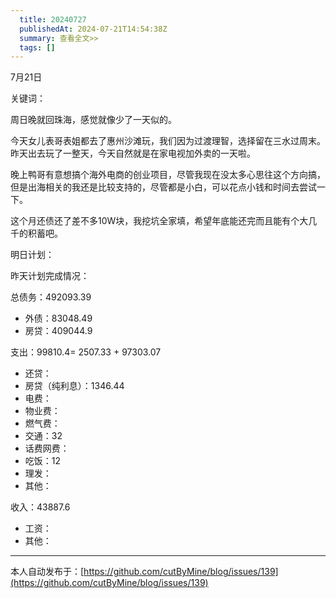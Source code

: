 ```yaml
---
  title: 20240727
  publishedAt: 2024-07-21T14:54:38Z
  summary: 查看全文>>
  tags: []
---
```


7月21日 

关键词：

周日晚就回珠海，感觉就像少了一天似的。

今天女儿表哥表姐都去了惠州沙滩玩，我们因为过渡理智，选择留在三水过周末。昨天出去玩了一整天，今天自然就是在家电视加外卖的一天啦。

晚上鸭哥有意想搞个海外电商的创业项目，尽管我现在没太多心思往这个方向搞，但是出海相关的我还是比较支持的，尽管都是小白，可以花点小钱和时间去尝试一下。

这个月还债还了差不多10W块，我挖坑全家填，希望年底能还完而且能有个大几千的积蓄吧。

明日计划：

昨天计划完成情况：

总债务：492093.39
- 外债：83048.49
- 房贷：409044.9

支出：99810.4= 2507.33 + 97303.07
- 还贷：
- 房贷（纯利息）：1346.44
- 电费：
- 物业费：
- 燃气费：
- 交通：32
- 话费网费：
- 吃饭：12
- 理发：
- 其他：

收入：43887.6
- 工资：
- 其他：


---
本人自动发布于：[https://github.com/cutByMine/blog/issues/139](https://github.com/cutByMine/blog/issues/139)
